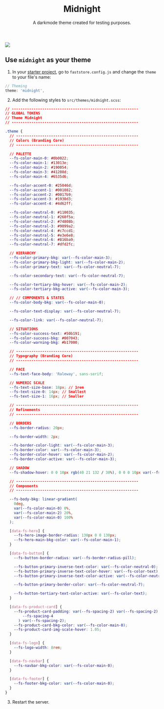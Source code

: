 
<header>

# Midnight

A darkmode theme created for testing purposes.

</header>

<section className="section-theme">
 <div className="section-theme-img">
   <img
    src="https://vtexhelp.vtexassets.com/assets/docs/src/midnight___2bb274e36a39ff9c2cfa3dcc740cbfab.png"
  />
 </div>

  <article>

## Use `midnight` as your theme

1. In your [starter project](https://github.com/vtex-sites/starter.store), go to `faststore.config.js` and change the `theme` to your file's name:

```js
// Theming
theme: 'midnight',
```

2. Add the following styles to `src/themes/midnight.scss`:

```css
// ----------------------------------------------------------
// GLOBAL TOKENS
// Theme Midnight
// ----------------------------------------------------------

.theme {
  // --------------------------------------------------------
  // Colors (Branding Core)
  // --------------------------------------------------------

  // PALETTE
  --fs-color-main-0: #0b0022;
  --fs-color-main-1: #13013e;
  --fs-color-main-2: #190054;
  --fs-color-main-3: #41208d;
  --fs-color-main-4: #6535d6;

  --fs-color-accent-0: #25046d;
  --fs-color-accent-1: #001082;
  --fs-color-accent-2: #0017b9;
  --fs-color-accent-3: #1930d3;
  --fs-color-accent-4: #4d62ff;

  --fs-color-neutral-0: #110035;
  --fs-color-neutral-1: #260f5a;
  --fs-color-neutral-2: #74808b;
  --fs-color-neutral-3: #9099a2;
  --fs-color-neutral-4: #c7ccd1;
  --fs-color-neutral-5: #e3e6e8;
  --fs-color-neutral-6: #816ba9;
  --fs-color-neutral-7: #dfd2fc;

  // HIERARCHY
  --fs-color-primary-bkg: var(--fs-color-main-3);
  --fs-color-primary-bkg-light: var(--fs-color-main-2);
  --fs-color-primary-text: var(--fs-color-neutral-7);

  --fs-color-secondary-text: var(--fs-color-neutral-7);

  --fs-color-tertiary-bkg-hover: var(--fs-color-main-2);
  --fs-color-tertiary-bkg-active: var(--fs-color-main-3);

  // // COMPONENTS & STATES
  --fs-color-body-bkg: var(--fs-color-main-0);

  --fs-color-text-display: var(--fs-color-neutral-7);

  --fs-color-link: var(--fs-color-neutral-7);

  // SITUATIONS
  --fs-color-success-text: #50b191;
  --fs-color-success-bkg: #007043;
  --fs-color-warning-bkg: #b17000;

  // --------------------------------------------------------
  // Typography (Branding Core)
  // --------------------------------------------------------

  // FACE
  --fs-text-face-body: 'Raleway', sans-serif;

  // NUMERIC SCALE
  --fs-text-size-base: 18px; // 1rem
  --fs-text-size-0: 14px; // Smallest
  --fs-text-size-1: 16px; // Smaller

  // --------------------------------------------------------
  // Refinements
  // --------------------------------------------------------

  // BORDERS
  --fs-border-radius: 20px;

  --fs-border-width: 2px;

  --fs-border-color-light: var(--fs-color-main-3);
  --fs-border-color: var(--fs-color-main-3);
  --fs-border-color-hover: var(--fs-color-main-2);
  --fs-border-color-active: var(--fs-color-main-3);

  // SHADOW
  --fs-shadow-hover: 0 0 10px rgb(40 21 132 / 30%), 0 0 0 10px var(--fs-color-main-1);

  // --------------------------------------------------------
  // Components
  // --------------------------------------------------------

  --fs-body-bkg: linear-gradient(
    0deg,
    var(--fs-color-main-0) 0%,
    var(--fs-color-main-2) 20%,
    var(--fs-color-main-0) 100%
  );

  [data-fs-hero] {
    --fs-hero-image-border-radius: 130px 0 0 130px;
    --fs-hero-main-bkg-color: var(--fs-color-main-1);
  }

  [data-fs-button] {
    --fs-button-border-radius: var(--fs-border-radius-pill);

    --fs-button-primary-inverse-text-color: var(--fs-color-neutral-0);
    --fs-button-primary-inverse-text-color-hover: var(--fs-color-text);
    --fs-button-primary-inverse-text-color-active: var(--fs-color-neutral-7);

    --fs-button-primary-border-color: var(--fs-color-neutral-7);

    --fs-button-tertiary-text-color-active: var(--fs-color-text);
  }

  [data-fs-product-card] {
    --fs-product-card-padding: var(--fs-spacing-2) var(--fs-spacing-2) var(
        --fs-spacing-4
      ) var(--fs-spacing-2);
    --fs-product-card-bkg-color: var(--fs-color-main-0);
    --fs-product-card-img-scale-hover: 1.05;
  }

  [data-fs-logo] {
    --fs-logo-width: 8rem;
  }

  [data-fs-navbar] {
    --fs-navbar-bkg-color: var(--fs-color-main-0);
  }

  [data-fs-footer] {
    --fs-footer-bkg-color: var(--fs-color-main-0);
  }
}
```

3. Restart the server.

  </article>
</section>
